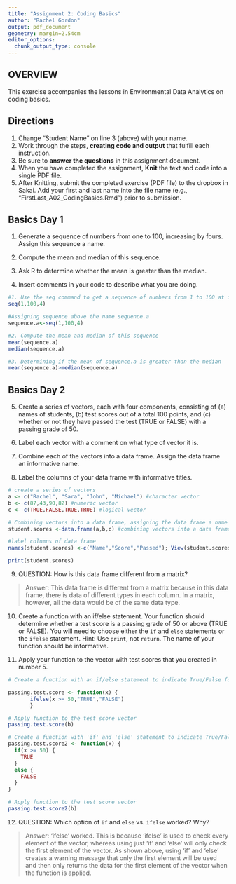 ```yaml
---
title: "Assignment 2: Coding Basics"
author: "Rachel Gordon"
output: pdf_document
geometry: margin=2.54cm
editor_options: 
  chunk_output_type: console
---
```


## OVERVIEW

This exercise accompanies the lessons in Environmental Data Analytics on coding basics. 

## Directions
1. Change "Student Name" on line 3 (above) with your name.
2. Work through the steps, **creating code and output** that fulfill each instruction.
3. Be sure to **answer the questions** in this assignment document.
4. When you have completed the assignment, **Knit** the text and code into a single PDF file.
5. After Knitting, submit the completed exercise (PDF file) to the dropbox in Sakai. Add your first and last name into the file name (e.g., "FirstLast_A02_CodingBasics.Rmd") prior to submission.



## Basics Day 1

1. Generate a sequence of numbers from one to 100, increasing by fours. Assign this sequence a name. 

2. Compute the mean and median of this sequence. 

3. Ask R to determine whether the mean is greater than the median. 

4. Insert comments in your code to describe what you are doing.

```r
#1. Use the seq command to get a sequence of numbers from 1 to 100 at intervals of 4
seq(1,100,4)

#Assigning sequence above the name sequence.a
sequence.a<-seq(1,100,4)

#2. Compute the mean and median of this sequence
mean(sequence.a)
median(sequence.a)

#3. Determining if the mean of sequence.a is greater than the median
mean(sequence.a)>median(sequence.a)
```

## Basics Day 2

5. Create a series of vectors, each with four components, consisting of (a) names of students, (b) test scores out of a total 100 points, and (c) whether or not they have passed the test (TRUE or FALSE) with a passing grade of 50.

6. Label each vector with a comment on what type of vector it is.

7. Combine each of the vectors into a data frame. Assign the data frame an informative name.

8. Label the columns of your data frame with informative titles.

```r
# create a series of vectors
a <- c("Rachel", "Sara", "John", "Michael") #character vector
b <- c(87,43,90,82) #numeric vector
c <- c(TRUE,FALSE,TRUE,TRUE) #logical vector

# Combining vectors into a data frame, assigning the data frame a name
student.scores <-data.frame(a,b,c) #combining vectors into a data frame and naming data frame

#label columns of data frame
names(student.scores) <-c("Name","Score","Passed"); View(student.scores)

print(student.scores)

```

9. QUESTION: How is this data frame different from a matrix?

> Answer: This data frame is different from a matrix because in this data frame, there is data of different types in each column. In a matrix, however, all the data would be of the same data type.

10. Create a function with an if/else statement. Your function should determine whether a test score is a passing grade of 50 or above (TRUE or FALSE). You will need to choose either the `if` and `else` statements or the `ifelse` statement. Hint: Use `print`, not `return`. The name of your function should be informative.

11. Apply your function to the vector with test scores that you created in number 5. 

```r
# Create a function with an if/else statement to indicate True/False for a passing grade more than 50

passing.test.score <- function(x) {
       ifelse(x >= 50,"TRUE","FALSE")
       }

# Apply function to the test score vector
passing.test.score(b)

# Create a function with 'if' and 'else' statement to indicate True/False for a passing grade more than 50
passing.test.score2 <- function(x) {
  if(x >= 50) {
    TRUE
  } 
  else {
    FALSE
  }
}

# Apply function to the test score vector
passing.test.score2(b)

```

12. QUESTION: Which option of `if` and `else` vs. `ifelse` worked? Why?

> Answer: 'ifelse' worked. This is because 'ifelse' is used to check every element of the vector, whereas using just 'if'  and 'else' will only check the first element of the vector. As shown above, using 'if' and 'else' creates a warning message that only the first element will be used and then only returns the data for the first element of the vector when the function is applied.
